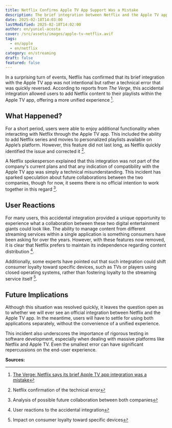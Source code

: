 ```yaml
---
title: Netflix Confirms Apple TV App Support Was a Mistake
description: The brief integration between Netflix and the Apple TV app has been confirmed as an error by Netflix, leaving users surprised.
date: 2025-02-18T14:03:00
lastModified: 2025-02-18T14:02:00
author: en/yuniel-acosta
cover: /src/assets/images/apple-tv-netflix.avif
tags:
  - en/apple
  - en/netflix
category: en/streaming
draft: false
featured: false
---
```

In a surprising turn of events, Netflix has confirmed that its brief integration with the Apple TV app was not intentional but rather a technical error that was quickly reversed. According to reports from _The Verge_, this accidental integration allowed users to add Netflix content to their playlists within the Apple TV app, offering a more unified experience [^1].

## What Happened?

For a short period, users were able to enjoy additional functionality when interacting with Netflix through the Apple TV app. This included the ability to add Netflix series and movies to personalized playlists available on Apple’s platform. However, this feature did not last long, as Netflix quickly identified the issue and corrected it [^2].

A Netflix spokesperson explained that this integration was not part of the company's current plans and that any indication of compatibility with the Apple TV app was simply a technical misunderstanding. This incident has sparked speculation about future collaborations between the two companies, though for now, it seems there is no official intention to work together in this regard [^3].

## User Reactions

For many users, this accidental integration provided a unique opportunity to experience what a collaboration between these two digital entertainment giants could look like. The ability to manage content from different streaming services within a single application is something consumers have been asking for over the years. However, with these features now removed, it is clear that Netflix prefers to maintain its independence regarding content distribution [^4].

Additionally, some experts have pointed out that such integration could shift consumer loyalty toward specific devices, such as TVs or players using closed operating systems, rather than fostering loyalty to the streaming service itself [^5].

## Future Implications

Although this situation was resolved quickly, it leaves the question open as to whether we will ever see an official integration between Netflix and the Apple TV app. In the meantime, users will have to settle for using both applications separately, without the convenience of a unified experience.

This incident also underscores the importance of rigorous testing in software development, especially when dealing with massive platforms like Netflix and Apple TV. Even the smallest error can have significant repercussions on the end-user experience.

**Sources:**

[^1]: [The Verge: Netflix says its brief Apple TV app integration was a mistake](https://www.theverge.com/news/613307/netflix-apple-tv-app-support-mistake)

[^2]: Netflix confirmation of the technical error

[^3]: Analysis of possible future collaboration between both companies

[^4]: User reactions to the accidental integration

[^5]: Impact on consumer loyalty toward specific devices
